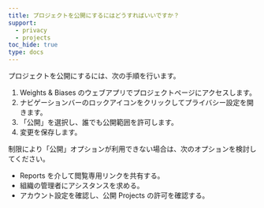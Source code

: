```yaml
---
title: プロジェクトを公開にするにはどうすればいいですか？
support:
  - privacy
  - projects
toc_hide: true
type: docs
---
```

プロジェクトを公開にするには、次の手順を行います。

1. Weights & Biases のウェブアプリでプロジェクトページにアクセスします。
2. ナビゲーションバーのロックアイコンをクリックしてプライバシー設定を開きます。
3. 「公開」を選択し、誰でも公開範囲を許可します。
4. 変更を保存します。

制限により「公開」オプションが利用できない場合は、次のオプションを検討してください。

- Reports を介して閲覧専用リンクを共有する。
- 組織の管理者にアシスタンスを求める。
- アカウント設定を確認し、公開 Projects の許可を確認する。